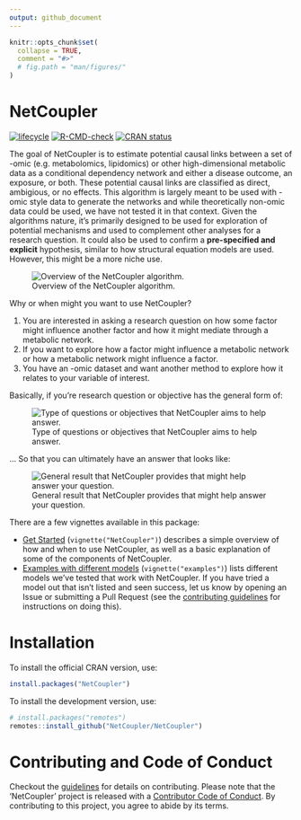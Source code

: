 ```yaml
---
output: github_document
---
```


<!-- README.md is generated from README.Rmd. Please edit that file -->

```r
knitr::opts_chunk$set(
  collapse = TRUE,
  comment = "#>"
  # fig.path = "man/figures/"
)
```

# NetCoupler

<!-- badges: start -->

[![lifecycle](https://img.shields.io/badge/lifecycle-experimental-orange.svg)](https://lifecycle.r-lib.org/articles/stages.html)
[![R-CMD-check](https://github.com/NetCoupler/NetCoupler/actions/workflows/R-CMD-check.yaml/badge.svg)](https://github.com/NetCoupler/NetCoupler/actions/workflows/R-CMD-check.yaml)
[![CRAN
status](https://www.r-pkg.org/badges/version/NetCoupler)](https://CRAN.R-project.org/package=NetCoupler)

<!-- badges: end -->

The goal of NetCoupler is to estimate potential causal links between a
set of -omic (e.g. metabolomics, lipidomics) or other high-dimensional
metabolic data as a conditional dependency network and either a disease
outcome, an exposure, or both. These potential causal links are
classified as direct, ambigious, or no effects. This algorithm is
largely meant to be used with -omic style data to generate the networks
and while theoretically non-omic data could be used, we have not tested
it in that context. Given the algorithms nature, it's primarily designed
to be used for exploration of potential mechanisms and used to
complement other analyses for a research question. It could also be used
to confirm a **pre-specified and explicit** hypothesis, similar to how
structural equation models are used. However, this might be a more niche
use.

![Overview of the NetCoupler algorithm.](man/figures/algorithm.svg)

Why or when might you want to use NetCoupler?

1.  You are interested in asking a research question on how some factor
    might influence another factor and how it might mediate through a
    metabolic network.
2.  If you want to explore how a factor might influence a metabolic
    network or how a metabolic network might influence a factor.
3.  You have an -omic dataset and want another method to explore how it
    relates to your variable of interest.

Basically, if you're research question or objective has the general form
of:

![Type of questions or objectives that NetCoupler aims to help
answer.](man/figures/aim-question.png)

... So that you can ultimately have an answer that looks like:

![General result that NetCoupler provides that might help answer your
question.](vignettes/aim-output.png)

There are a few vignettes available in this package:

-   [Get
    Started](https://netcoupler.github.io/NetCoupler/articles/NetCoupler.html)
    (`vignette("NetCoupler")`) describes a simple overview of how and
    when to use NetCoupler, as well as a basic explanation of some of
    the components of NetCoupler.
-   [Examples with different
    models](https://netcoupler.github.io/NetCoupler/articles/examples.html)
    (`vignette("examples")`) lists different models we've tested that
    work with NetCoupler. If you have tried a model out that isn't
    listed and seen success, let us know by opening an Issue or
    submitting a Pull Request (see the [contributing
    guidelines](https://github.com/NetCoupler/NetCoupler/blob/main/.github/CONTRIBUTING.md)
    for instructions on doing this).
    <!-- TODO: Add link to description vignette when its done -->

# Installation

To install the official CRAN version, use:

```r
install.packages("NetCoupler")
```

To install the development version, use:

```r
# install.packages("remotes")
remotes::install_github("NetCoupler/NetCoupler")
```

# Contributing and Code of Conduct

Checkout the
[guidelines](https://github.com/NetCoupler/NetCoupler/blob/main/.github/CONTRIBUTING.md)
for details on contributing. Please note that the 'NetCoupler' project
is released with a [Contributor Code of
Conduct](https://github.com/NetCoupler/NetCoupler/blob/main/CODE_OF_CONDUCT.md).
By contributing to this project, you agree to abide by its terms.

